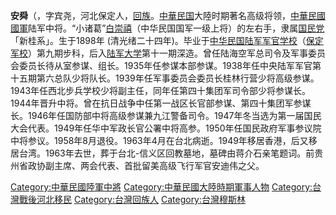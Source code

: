 {{expand|time=2015-04-29T10:20:11+00:00}}
{{unreferenced|time=2015-04-29T10:20:11+00:00}}
'''安舜'''（{{bd|1898年||1963年|}}，字宾尧，河北保定人，[[回族|回族]]。[[中華民国|中華民国]]大陸时期著名高级将领，[[中華民國國軍|中華民國國軍]]陆军中将。“小诸葛”[[白崇禧|白崇禧]]（中华民国国军一级上将）的左右手，隶属[[国民党|国民党]]「新桂系」。生于1898年 (清光绪二十四年)。毕业于[[中华民国陆军军官学校|中华民国陆军军官学校]]（[[保定军校|保定军校]]）第九期步科，后入[[陆军大学|陆军大学]]第十一期深造。曾任陆海空军总司令及军事委员会委员长待从室参谋、组长。1935年任参谋本部参谋。1938年任中央陆军军官第十五期第六总队少将队长。1939年任军事委员会委员长桂林行营少将高级参谋。1943年任西北步兵学校少将副主任，同年任第四十集团军司令部少将参谋长。1944年晋升中将。曾在抗日战争中任第一战区长官部参谋、第四十集团军参谋长。1946年任国防部中将高级参谋兼九江警备司令。1947年冬当选为第一届国民大会代表。1949年任华中军政长官公署中将高参。1950年任国民政府军事参议院中将参议。1958年8月退役。1963年4月在台北病逝。1949年移居香港，后又移居台湾。1963年去世，葬于台北-信义区回教墓地，墓碑由蒋介石亲笔题词。前贵州省政协副主席、两会代表、首批留美高级飞行军官安迪伟之父。

[[Category:中華民國陸軍中將|Category:中華民國陸軍中將]]
[[Category:中華民國大陸時期軍事人物|Category:中華民國大陸時期軍事人物]]
[[Category:台灣戰後河北移民|Category:台灣戰後河北移民]]
[[Category:台灣回族人|Category:台灣回族人]]
[[Category:台灣穆斯林|Category:台灣穆斯林]]